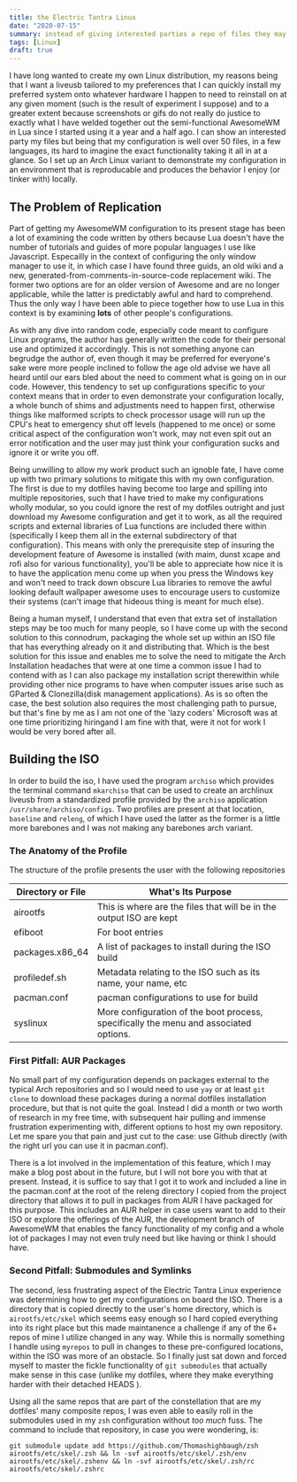 ```yaml
---
title: the Electric Tantra Linux
date: "2020-07-15"
summary: instead of giving interested parties a repo of files they may browse through, I have opted to show them what my environment is like by giving them a live version of it to use by bundling it into a ISO.
tags: [Linux]
draft: true
---
```


I have long wanted to create my own Linux distribution, my reasons being that I want a liveusb tailored to my preferences that I can quickly install my preferred system onto whatever hardware I happen to need to reinstall on at any given moment (such is the result of experiment I suppose) and to a greater extent because screenshots or gifs do not really do justice to exactly what I have welded together out the semi-functional AwesomeWM in Lua since I started using it a year and a half ago. I can show an interested party my files but being that my configuration is well over 50 files, in a few languages, its hard to imagine the exact functionality taking it all in at a glance. So I set up an Arch Linux variant to demonstrate my configuration in an environment that is reproducable and produces the behavior I enjoy (or tinker with) locally.

## The Problem of Replication

Part of getting my AwesomeWM configuration to its present stage has been a lot of examining the code written by others because Lua doesn't have the number of tutorials and guides of more popular languages I use like Javascript. Especailly in the context of configuring the only window manager to use it, in which case I have found three guids, an old wiki and a new, generated-from-comments-in-source-code replacement wiki. The former two options are for an older version of Awesome and are no longer applicable, while the latter is predictably awful and hard to comprehend. Thus the only way I have been able to piece together how to use Lua in this context is by examining **lots** of other people's configurations.

As with any dive into random code, especially code meant to configure Linux programs, the author has generally written the code for their personal use and optimized it accordingly. This is not something anyone can begrudge the author of, even though it may be preferred for everyone's sake were more people inclined to follow the age old advise we have all heard until our ears bled about the need to comment what is going on in our code. However, this tendency to set up configurations specific to your context means that in order to even demonstrate your configuration locally, a whole bunch of shims and adjustments need to happen first, otherwise things like malformed scripts to check processor usage will run up the CPU's heat to emergency shut off levels (happened to me once) or some critical aspect of the configuration won't work, may not even spit out an error notification and the user may just think your configuration sucks and ignore it or write you off.

Being unwilling to allow my work product such an ignoble fate, I have come up with two primary solutions to mitigate this with my own configuration. The first is due to my dotfiles having become too large and spilling into multiple repositories, such that I have tried to make my configurations wholly modular, so you could ignore the rest of my dotfiles outright and just download my Awesome configuration and get it to work, as all the required scripts and external libraries of Lua functions are included there within (specifically I keep them all in the external subdirectory of that configuration). This means with only the prerequisite step of insuring the development feature of Awesome is installed (with maim, dunst xcape and rofi also for various functionality), you'll be able to appreciate how nice it is to have the application menu come up when you press the Windows key and won't need to track down obscure Lua libraries to remove the awful looking default wallpaper awesome uses to encourage users to customize their systems (can't image that hideous thing is meant for much else).

Being a human myself, I understand that even that extra set of installation steps may be too much for many people, so I have come up with the second solution to this connodrum, packaging the whole set up within an ISO file that has everything already on it and distributing that. Which is the best solution for this issue and enables me to solve the need to mitigate the Arch Installation headaches that were at one time a common issue I had to contend with as I can also package my installation script therewithin while providing other nice programs to have when computer issues arise such as GParted & Clonezilla(disk management applications). As is so often the case, the best solution also requires the most challenging path to pursue, but that's fine by me as I am not one of the 'lazy coders' Microsoft was at one time prioritizing hiringand I am fine with that, were it not for work I would be very bored after all.

## Building the ISO

In order to build the iso, I have used the program `archiso` which provides the terminal command `mkarchiso` that can be used to create an archlinux liveusb from a standardized profile provided by the `archiso` application `/usr/share/archiso/configs`. Two profiles are present at that location, `baseline` and `releng`, of which I have used the latter as the former is a little more barebones and I was not making any barebones arch variant.

### The Anatomy of the Profile

The structure of the profile presents the user with the following repositories

| Directory or File | What's Its Purpose                                                                    |
| ----------------- | ------------------------------------------------------------------------------------- |
| airootfs          | This is where are the files that will be in the output ISO are kept                   |
| efiboot           | For boot entries                                                                      |
| packages.x86_64   | A list of packages to install during the ISO build                                    |
| profiledef.sh     | Metadata relating to the ISO such as its name, your name, etc                         |
| pacman.conf       | pacman configurations to use for build                                                |
| syslinux          | More configuration of the boot process, specifically the menu and associated options. |

### First Pitfall: AUR Packages

No small part of my configuration depends on packages external to the typical Arch repositories and so I would need to use `yay` or at least `git clone` to download these packages during a normal dotfiles installation procedure, but that is not quite the goal. Instead I did a month or two worth of research in my free time, with subsequent hair pulling and immense frustration experimenting with, different options to host my own repository. Let me spare you that pain and just cut to the case: use Github directly (with the right url you can use it in pacman.conf).

There is a lot involved in the implementation of this feature, which I may make a blog post about in the future, but I will not bore you with that at present. Instead, it is suffice to say that I got it to work and included a line in the pacman.conf at the root of the releng directory I copied from the project directory that allows it to pull in packages from AUR I have packaged for this purpose. This includes an AUR helper in case users want to add to their ISO or explore the offerings of the AUR, the development branch of AwesomeWM that enables the fancy functionality of my config and a whole lot of packages I may not even truly need but like having or think I should have.

### Second Pitfall: Submodules and Symlinks

The second, less frustrating aspect of the Electric Tantra Linux experience was determining how to get my configurations on board the ISO. There is a directory that is copied directly to the user's home directory, which is `airootfs/etc/skel` which seems easy enough so I hard copied everything into its right place but this made maintanence a challenge if any of the 6+ repos of mine I utilize changed in any way. While this is normally something I handle using `myrepos` to pull in changes to these pre-configured locations, within the ISO was more of an obstacle. So I finally just sat down and forced myself to master the fickle functionality of `git submodules` that actually make sense in this case (unlike my dotfiles, where they make everything harder with their detached HEADS ).

Using all the same repos that are part of the constellation that are my dotfiles' many composite repos, I was even able to easily roll in the submodules used in my `zsh` configuration without _too much_ fuss. The command to include that repository, in case you were wondering, is:

`git submodule update add https://github.com/Thomashighbaugh/zsh airootfs/etc/skel/.zsh && ln -svf airootfs/etc/skel/.zsh/env airootfs/etc/skel/.zshenv && ln -svf airootfs/etc/skel/.zsh/rc airootfs/etc/skel/.zshrc`
